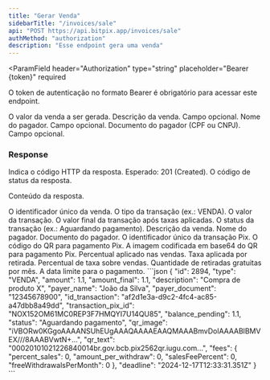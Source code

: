 ```yaml
---
title: "Gerar Venda"
sidebarTitle: "/invoices/sale"
api: "POST https://api.bitpix.app/invoices/sale"
authMethod: "authorization"
description: "Esse endpoint gera uma venda"
---
```


<ParamField
  header="Authorization"
  type="string"
  placeholder="Bearer {token}"
  required
>
  O token de autenticação no formato Bearer é obrigatório para acessar este
  endpoint.
</ParamField>

<ParamField body="amount" type="number" placeholder="1.1" required>
  O valor da venda a ser gerada.
</ParamField>

<ParamField body="description" type="string" placeholder="Descrição da venda" >
  Descrição da venda. Campo opcional.
</ParamField>

<ParamField body="payer_name" type="string" placeholder="Nome do pagador">
  Nome do pagador. Campo opcional.
</ParamField>

<ParamField body="payer_document" type="string" placeholder="CPF ou CNPJ do pagador">
  Documento do pagador (CPF ou CNPJ). Campo opcional.
</ParamField>

### Response

<ResponseField name="status" type="number">
  Indica o código HTTP da resposta. Esperado: 201 (Created).
</ResponseField>

<ResponseField name="code" type="string">
  O código de status da resposta.
</ResponseField>
<ResponseField name="response" type="object">

Conteúdo da resposta.

<Expandable title="Mostrar objeto">
<ResponseField name="venda" type="object">
  <Expandable title="Mostrar objeto">
  <ResponseField name="id" type="number">
    O identificador único da venda.
  </ResponseField>
  <ResponseField name="type" type="string">
    O tipo da transação (ex.: VENDA).
  </ResponseField>
  <ResponseField name="amount" type="number">
    O valor da transação.
  </ResponseField>
  <ResponseField name="amount_final" type="number">
    O valor final da transação após taxas aplicadas.
  </ResponseField>
  <ResponseField name="status" type="string">
    O status da transação (ex.: Aguardando pagamento).
  </ResponseField>
  <ResponseField name="description" type="string">
    Descrição da venda.
  </ResponseField>
  <ResponseField name="payer_name" type="string">
    Nome do pagador.
  </ResponseField>
  <ResponseField name="payer_document" type="string">
    Documento do pagador.
  </ResponseField>
  </Expandable>
</ResponseField>

<ResponseField name="pix" type="object">
  <Expandable title="Mostrar objeto">
    <ResponseField name="transaction_pix_id" type="string">
      O identificador único da transação Pix.
    </ResponseField>
    <ResponseField name="qr_text" type="string">
      O código do QR para pagamento Pix.
    </ResponseField>
    <ResponseField name="qr_image" type="string">
      A imagem codificada em base64 do QR para pagamento Pix.
    </ResponseField>
  </Expandable>
</ResponseField>

<ResponseField name="fees" type="object">
  <Expandable title="Mostrar objeto">
    <ResponseField name="percent_sales" type="number">
      Percentual aplicado nas vendas.
    </ResponseField>
    <ResponseField name="amount_per_withdraw" type="number">
      Taxa aplicada por retirada.
    </ResponseField>
    <ResponseField name="salesFeePercent" type="number">
      Percentual de taxa sobre vendas.
    </ResponseField>
    <ResponseField name="freeWithdrawalsPerMonth" type="number">
      Quantidade de retiradas gratuitas por mês.
    </ResponseField>
  </Expandable>
</ResponseField>

<ResponseField name="deadline" type="string">
  A data limite para o pagamento.
</ResponseField>

</Expandable>
</ResponseField>

<ResponseExample>
```json
{
  "id": 2894,
  "type": "VENDA",
  "amount": 1.1,
  "amount_final": 1.1,
  "description": "Compra de produto X",
  "payer_name": "João da Silva",
  "payer_document": "12345678900",
  "id_transaction": "af2d1e3a-d9c2-4fc4-ac85-a47dbb8a49dd",
  "transaction_pix_id": "NOX152OM61MC0REP3F7HMQYI7U14QU85",
  "balance_pending": 1.1,
  "status": "Aguardando pagamento",
  "qr_image": "iVBORw0KGgoAAAANSUhEUgAAAQAAAAEAAQMAAABmvDolAAAABlBMVEX///8AAABVwtN+...",
  "qr_text": "00020101021226840014br.gov.bcb.pix2562qr.iugu.com...",
  "fees": {
    "percent_sales": 0,
    "amount_per_withdraw": 0,
    "salesFeePercent": 0,
    "freeWithdrawalsPerMonth": 0
  },
  "deadline": "2024-12-17T12:33:31.351Z"
}
```
</ResponseExample>
